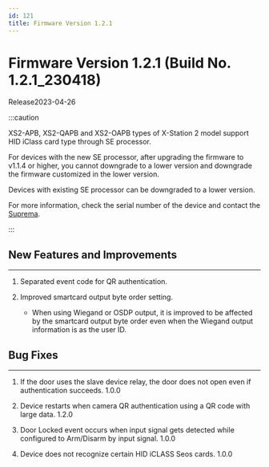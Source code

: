 ```yaml
---
id: 121
title: Firmware Version 1.2.1
---
```


# Firmware Version 1.2.1 (Build No. 1.2.1_230418)

Release<Separator/>2023-04-26

:::caution

XS2-APB, XS2-QAPB and XS2-OAPB types of X-Station 2 model support HID iClass card type through SE processor.

For devices with the new SE processor, after upgrading the firmware to v1.1.4 or higher, you cannot downgrade to a lower version and downgrade the firmware customized in the lower version.

Devices with existing SE processor can be downgraded to a lower version.

For more information, check the serial number of the device and contact the [Suprema](https://supremainc.com).

:::

## New Features and Improvements

---

1. Separated event code for QR authentication.

1. Improved smartcard output byte order setting.

    - When using Wiegand or OSDP output, it is improved to be affected by the smartcard output byte order even when the Wiegand output information is as the user ID.

## Bug Fixes

---

<BugLists>

1. If the door uses the slave device relay, the door does not open even if authentication succeeds. <Badge>1.0.0</Badge>

1. Device restarts when camera QR authentication using a QR code with large data. <Badge>1.2.0</Badge>

1. Door Locked event occurs when input signal gets detected while configured to Arm/Disarm by input signal. <Badge>1.0.0</Badge>

1. Device does not recognize certain HID iCLASS Seos cards. <Badge>1.0.0</Badge>

</BugLists>